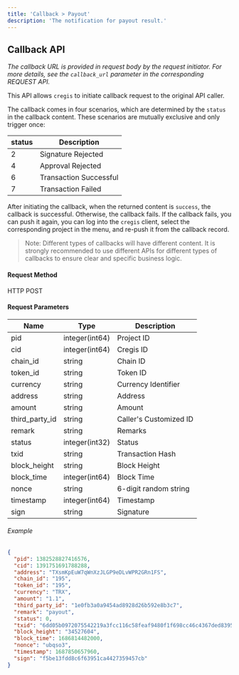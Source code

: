 ```yaml
---
title: 'Callback > Payout'
description: 'The notification for payout result.'
---
```


## Callback API

_The callback URL is provided in request body by the request initiator. For more details, see the `callback_url` parameter in the corresponding REQUEST API._

This API allows `cregis` to initiate callback request to the original API caller. 

The callback comes in four scenarios, which are determined by the `status` in the callback content. These scenarios are mutually exclusive and only trigger once:

| status | Description            |
| ------ | ---------------------- |
| 2      | Signature Rejected     |
| 4      | Approval Rejected      |
| 6      | Transaction Successful |
| 7      | Transaction Failed     |

After initiating the callback, when the returned content is `success`, the callback is successful. Otherwise, the callback fails. If the callback fails, you can push it again, you can log into the `cregis` client, select the corresponding project in the menu, and re-push it from the callback record.

> Note: Different types of callbacks will have different content. It is strongly recommended to use different APIs for different types of callbacks to ensure clear and specific business logic.


#### Request Method

HTTP POST

#### Request Parameters

| Name             | Type            | Description       |
| ---------------- | --------------- | ----------------- |
| pid              | integer(int64)  | Project ID        |
| cid              | integer(int64)  | Cregis ID        |
| chain_id         | string          | Chain ID          |
| token_id         | string          | Token ID          |
| currency         | string          | Currency Identifier |
| address          | string          | Address           |
| amount           | string          | Amount            |
| third_party_id   | string          | Caller's Customized ID |
| remark           | string          | Remarks           |
| status           | integer(int32)  | Status            |
| txid             | string          | Transaction Hash  |
| block_height     | string          | Block Height      |
| block_time       | integer(int64)  | Block Time        |
| nonce            | string          | 6-digit random string |
| timestamp        | integer(int64)  | Timestamp         |
| sign             | string          | Signature         |

###### Example

```json
{
  "pid": 1382528827416576,
  "cid": 1391751691788288,
  "address": "TXsmKpEuW7qWnXzJLGP9eDLvWPR2GRn1FS",
  "chain_id": "195",
  "token_id": "195",
  "currency": "TRX",
  "amount": "1.1",
  "third_party_id": "1e0fb3a0a9454ad8928d26b592e8b3c7",
  "remark": "payout",
  "status": 0,
  "txid": "6dd05b0972075542219a3fcc116c58feaf9480f1f698cc46c4367ded83955cfd",
  "block_height": "34527604",
  "block_time": 1686814482000,
  "nonce": "ubqso3",
  "timestamp": 1687850657960,
  "sign": "f5be13fdd8c6f63951ca4427359457cb"
}
```
